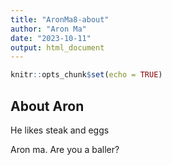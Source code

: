 ```yaml
---
title: "AronMa8-about"
author: "Aron Ma"
date: "2023-10-11"
output: html_document
---
```


```r
knitr::opts_chunk$set(echo = TRUE)
```

## About Aron

He likes steak and eggs

Aron ma. Are you a baller?